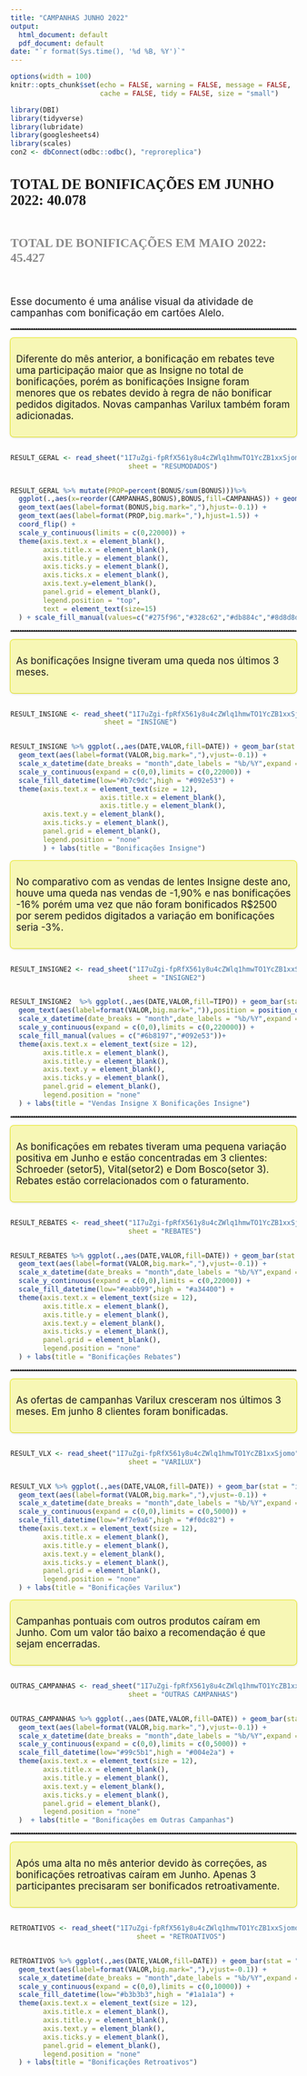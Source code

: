 ```yaml
---
title: "CAMPANHAS JUNHO 2022"
output:
  html_document: default
  pdf_document: default
date: "`r format(Sys.time(), '%d %B, %Y')`"
---
```

```r
options(width = 100)
knitr::opts_chunk$set(echo = FALSE, warning = FALSE, message = FALSE,
                      cache = FALSE, tidy = FALSE, size = "small")


```

<link href='https://fonts.googleapis.com/css?family=Abel' rel='stylesheet'>
<link href='https://fonts.googleapis.com/css?family=Alegreya Sans SC' rel='stylesheet'>
<style>

.main-container {
  max-width: 1200px;
  margin-left: auto;
  margin-right: auto;
}

P{
font:'Alegreya Sans SC';font-size: 17px;
}

h3 { 
	font-family: 'Abel';font-size: 25px;
	margin-bottom: 0; 
	font-weight: bold;
}

h4 { 
	font-family: 'Abel';font-size: 22px;
	margin-bottom: 0; 
	font-weight: bold;
	color:#8a8a8a;
}

h5 { 
	font-family: 'Abel';font-size: 20px;
	margin-bottom: 0; 
	font-weight: bold;
	color:#b5b5b5;
}
	
	
hr {
 border-top: 2px dotted grey;
}	

.square  {
  font:'Alegreya Sans SC';font-size: 17px;
  background-color:#f7f7b5;
  border-radius: 6px;
  min-height: auto;
  max-width:auto;
  --shadow: 1px 1px 1px 1px rgb(0 0 0 / 0.25);
  box-shadow: var(--shadow);
  counter-increment: item;
  display: flex;
  justify-content: left;
  align-items: left;
  margin-bottom:30px;
  padding:10px;
  
}

</style>



```r
library(DBI)
library(tidyverse)
library(lubridate)
library(googlesheets4)
library(scales)
con2 <- dbConnect(odbc::odbc(), "reproreplica")
```

<h3>TOTAL DE BONIFICAÇÕES EM JUNHO 2022: 40.078 </h3>
</br>
<h4>TOTAL DE BONIFICAÇÕES EM MAIO 2022: 45.427 </h4>
</br>


<p>Esse documento é uma análise visual da atividade de campanhas com bonificação em cartões Alelo. </p>

<hr>

<div class=square style="--shadow: rgba(0, 0, 0, 0.16) 0px 1px 4px, #f2f227 0px 0px 0px 1px;">

<P>Diferente do mês anterior, a bonificação em rebates teve uma participação maior que as Insigne no total de bonificações, porém as bonificações Insigne foram menores que os rebates devido à regra de não bonificar pedidos digitados. Novas campanhas Varilux também foram adicionadas.</p>

</div>

```r
RESULT_GERAL <- read_sheet("1I7uZgi-fpRfX561y8u4cZWlq1hmwTO1YcZB1xxSjomo",
                             sheet = "RESUMODADOS") 


RESULT_GERAL %>% mutate(PROP=percent(BONUS/sum(BONUS)))%>% 
  ggplot(.,aes(x=reorder(CAMPANHAS,BONUS),BONUS,fill=CAMPANHAS)) + geom_bar(stat = "identity") + 
  geom_text(aes(label=format(BONUS,big.mark=","),hjust=-0.1)) + 
  geom_text(aes(label=format(PROP,big.mark=","),hjust=1.5)) + 
  coord_flip() +
  scale_y_continuous(limits = c(0,22000)) +
  theme(axis.text.x = element_blank(),
        axis.title.x = element_blank(),
        axis.title.y = element_blank(),
        axis.ticks.y = element_blank(),
        axis.ticks.x = element_blank(),
        axis.text.y=element_blank(),
        panel.grid = element_blank(),
        legend.position = "top",
        text = element_text(size=15)
  ) + scale_fill_manual(values=c("#275f96","#328c62","#db884c","#8d8d8d","#f0dc82"))


```

<hr>


<div class=square style="--shadow: rgba(0, 0, 0, 0.16) 0px 1px 4px, #f2f227 0px 0px 0px 1px;">

As bonificações Insigne tiveram uma queda nos últimos 3 meses. 

</div>


```r

RESULT_INSIGNE <- read_sheet("1I7uZgi-fpRfX561y8u4cZWlq1hmwTO1YcZB1xxSjomo",
                       sheet = "INSIGNE") 


RESULT_INSIGNE %>% ggplot(.,aes(DATE,VALOR,fill=DATE)) + geom_bar(stat = "identity") + 
  geom_text(aes(label=format(VALOR,big.mark=","),vjust=-0.1)) + 
  scale_x_datetime(date_breaks = "month",date_labels = "%b/%Y",expand = c(0.01,0.01)) +
  scale_y_continuous(expand = c(0,0),limits = c(0,22000)) + 
  scale_fill_datetime(low="#b7c9dc",high = "#092e53") +
  theme(axis.text.x = element_text(size = 12),
                      axis.title.x = element_blank(),
                      axis.title.y = element_blank(),
        axis.text.y = element_blank(),
        axis.ticks.y = element_blank(),
        panel.grid = element_blank(),
        legend.position = "none"
        ) + labs(title = "Bonificações Insigne")
```


<div class=square style="--shadow: rgba(0, 0, 0, 0.16) 0px 1px 4px, #f2f227 0px 0px 0px 1px;">

No comparativo com as vendas de lentes Insigne deste ano, houve uma queda nas vendas de -1,90% e nas bonificações -16% porém uma vez que não foram bonificados R$2500 por serem pedidos digitados a variação em bonificações seria -3%.  
</div>


```r
RESULT_INSIGNE2 <- read_sheet("1I7uZgi-fpRfX561y8u4cZWlq1hmwTO1YcZB1xxSjomo",
                             sheet = "INSIGNE2") 


RESULT_INSIGNE2  %>% ggplot(.,aes(DATE,VALOR,fill=TIPO)) + geom_bar(stat = "identity",position = "dodge2") + 
  geom_text(aes(label=format(VALOR,big.mark=",")),position = position_dodge2(width =0.7),vjust=-0.1,size=5) + 
  scale_x_datetime(date_breaks = "month",date_labels = "%b/%Y",expand = c(0.01,0.01)) +
  scale_y_continuous(expand = c(0,0),limits = c(0,220000)) +
  scale_fill_manual(values = c("#6b8197","#092e53"))+
  theme(axis.text.x = element_text(size = 12),
        axis.title.x = element_blank(),
        axis.title.y = element_blank(),
        axis.text.y = element_blank(),
        axis.ticks.y = element_blank(),
        panel.grid = element_blank(),
        legend.position = "none"
  ) + labs(title = "Vendas Insigne X Bonificações Insigne")
```



<HR>

<div class=square style="--shadow: rgba(0, 0, 0, 0.16) 0px 1px 4px, #f2f227 0px 0px 0px 1px;">

As bonificações em rebates tiveram uma pequena variação positiva em Junho e estão concentradas em 3 clientes: Schroeder (setor5), Vital(setor2) e Dom Bosco(setor 3). Rebates estão correlacionados com o faturamento.

</div>

```r

RESULT_REBATES <- read_sheet("1I7uZgi-fpRfX561y8u4cZWlq1hmwTO1YcZB1xxSjomo",
                             sheet = "REBATES") 


RESULT_REBATES %>% ggplot(.,aes(DATE,VALOR,fill=DATE)) + geom_bar(stat = "identity") + 
  geom_text(aes(label=format(VALOR,big.mark=","),vjust=-0.1)) + 
  scale_x_datetime(date_breaks = "month",date_labels = "%b/%Y",expand = c(0.01,0.01)) +
  scale_y_continuous(expand = c(0,0),limits = c(0,22000)) + 
  scale_fill_datetime(low="#eabb99",high = "#a34400") +
  theme(axis.text.x = element_text(size = 12),
        axis.title.x = element_blank(),
        axis.title.y = element_blank(),
        axis.text.y = element_blank(),
        axis.ticks.y = element_blank(),
        panel.grid = element_blank(),
        legend.position = "none"
  ) + labs(title = "Bonificações Rebates")

```


<HR>

<div class=square style="--shadow: rgba(0, 0, 0, 0.16) 0px 1px 4px, #f2f227 0px 0px 0px 1px;">

As ofertas de campanhas Varilux cresceram nos últimos 3 meses. Em junho 8 clientes foram bonificadas.

</div>

```r

RESULT_VLX <- read_sheet("1I7uZgi-fpRfX561y8u4cZWlq1hmwTO1YcZB1xxSjomo",
                             sheet = "VARILUX") 


RESULT_VLX %>% ggplot(.,aes(DATE,VALOR,fill=DATE)) + geom_bar(stat = "identity") + 
  geom_text(aes(label=format(VALOR,big.mark=","),vjust=-0.1)) + 
  scale_x_datetime(date_breaks = "month",date_labels = "%b/%Y",expand = c(0.01,0.01)) +
  scale_y_continuous(expand = c(0,0),limits = c(0,5000)) + 
  scale_fill_datetime(low="#f7e9a6",high = "#f0dc82") +
  theme(axis.text.x = element_text(size = 12),
        axis.title.x = element_blank(),
        axis.title.y = element_blank(),
        axis.text.y = element_blank(),
        axis.ticks.y = element_blank(),
        panel.grid = element_blank(),
        legend.position = "none"
  ) + labs(title = "Bonificações Varilux")

```

<div class=square style="--shadow: rgba(0, 0, 0, 0.16) 0px 1px 4px, #f2f227 0px 0px 0px 1px;">

<p>Campanhas pontuais com outros produtos caíram em Junho. Com um valor tão baixo a recomendação é que sejam encerradas.</p>

</div>


```r

OUTRAS_CAMPANHAS <- read_sheet("1I7uZgi-fpRfX561y8u4cZWlq1hmwTO1YcZB1xxSjomo",
                             sheet = "OUTRAS CAMPANHAS") 


OUTRAS_CAMPANHAS %>% ggplot(.,aes(DATE,VALOR,fill=DATE)) + geom_bar(stat = "identity") + 
  geom_text(aes(label=format(VALOR,big.mark=","),vjust=-0.1)) + 
  scale_x_datetime(date_breaks = "month",date_labels = "%b/%Y",expand = c(0.01,0.01)) +
  scale_y_continuous(expand = c(0,0),limits = c(0,5000)) + 
  scale_fill_datetime(low="#99c5b1",high = "#004e2a") +
  theme(axis.text.x = element_text(size = 12),
        axis.title.x = element_blank(),
        axis.title.y = element_blank(),
        axis.text.y = element_blank(),
        axis.ticks.y = element_blank(),
        panel.grid = element_blank(),
        legend.position = "none"
  )  + labs(title = "Bonificações em Outras Campanhas")


```



<HR>

<div class=square style="--shadow: rgba(0, 0, 0, 0.16) 0px 1px 4px, #f2f227 0px 0px 0px 1px;">

<p>Após uma alta no mês anterior devido às correções, as bonificações retroativas caíram em Junho. Apenas 3 participantes precisaram ser bonificados retroativamente.</p>
</div>

```r

RETROATIVOS <- read_sheet("1I7uZgi-fpRfX561y8u4cZWlq1hmwTO1YcZB1xxSjomo",
                               sheet = "RETROATIVOS") 


RETROATIVOS %>% ggplot(.,aes(DATE,VALOR,fill=DATE)) + geom_bar(stat = "identity") + 
  geom_text(aes(label=format(VALOR,big.mark=","),vjust=-0.1)) + 
  scale_x_datetime(date_breaks = "month",date_labels = "%b/%Y",expand = c(0.01,0.01)) +
  scale_y_continuous(expand = c(0,0),limits = c(0,10000)) + 
  scale_fill_datetime(low="#b3b3b3",high = "#1a1a1a") +
  theme(axis.text.x = element_text(size = 12),
        axis.title.x = element_blank(),
        axis.title.y = element_blank(),
        axis.text.y = element_blank(),
        axis.ticks.y = element_blank(),
        panel.grid = element_blank(),
        legend.position = "none"
  ) + labs(title = "Bonificações Retroativos")

```





